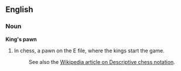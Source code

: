 ==English==
===Noun===
'''King's pawn'''
# In chess, a pawn on the E file, where the kings start the game.
#:See also the [[w:Descriptive_chess_notation|Wikipedia article on Descriptive chess notation]].